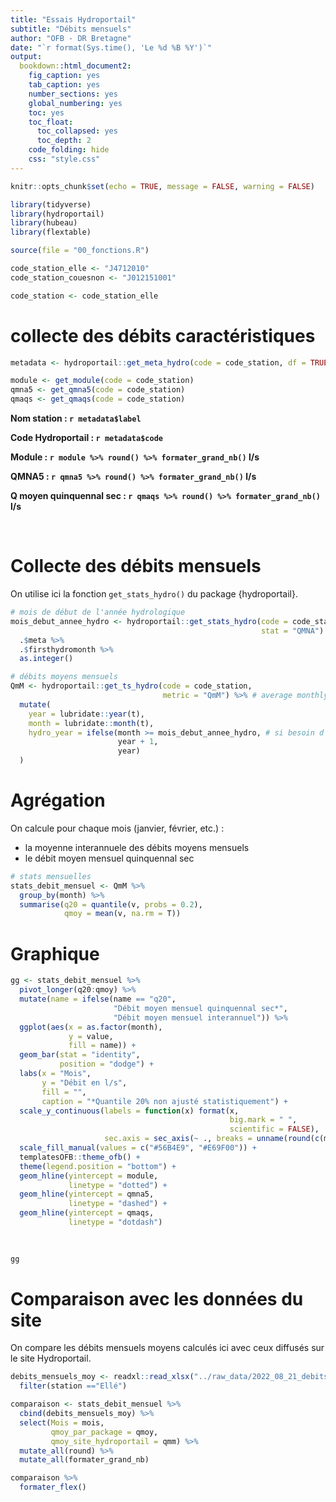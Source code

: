 ```yaml
---
title: "Essais Hydroportail"
subtitle: "Débits mensuels"
author: "OFB - DR Bretagne"
date: "`r format(Sys.time(), 'Le %d %B %Y')`"
output:
  bookdown::html_document2:
    fig_caption: yes
    tab_caption: yes
    number_sections: yes
    global_numbering: yes
    toc: yes
    toc_float:
      toc_collapsed: yes
      toc_depth: 2
    code_folding: hide
    css: "style.css"
---
```


```r
knitr::opts_chunk$set(echo = TRUE, message = FALSE, warning = FALSE)
```

```r
library(tidyverse)
library(hydroportail)
library(hubeau)
library(flextable)

source(file = "00_fonctions.R")
```



```r
code_station_elle <- "J4712010"
code_station_couesnon <- "J012151001"

code_station <- code_station_elle
```

# collecte des débits caractéristiques

```r
metadata <- hydroportail::get_meta_hydro(code = code_station, df = TRUE)

module <- get_module(code = code_station) 
qmna5 <- get_qmna5(code = code_station)
qmaqs <- get_qmaqs(code = code_station)

```


:::: {.colorbox data-latex=""}

**Nom station : `r metadata$label`**

**Code Hydroportail : `r metadata$code`**

**Module : `r module %>% round() %>% formater_grand_nb()` l/s**

**QMNA5 : `r qmna5 %>% round() %>% formater_grand_nb()` l/s**

**Q moyen quinquennal sec : `r qmaqs %>% round() %>% formater_grand_nb()` l/s**

::::

$~$

# Collecte des débits mensuels
 
On utilise ici la fonction `get_stats_hydro()` du package {hydroportail}.

```r
# mois de début de l'année hydrologique
mois_debut_annee_hydro <- hydroportail::get_stats_hydro(code = code_station,
                                                        stat = "QMNA") %>%
  .$meta %>% 
  .$firsthydromonth %>% 
  as.integer()

# débits moyens mensuels
QmM <- hydroportail::get_ts_hydro(code = code_station,
                                  metric = "QmM") %>% # average monthly steamflow
  mutate(
    year = lubridate::year(t),
    month = lubridate::month(t),
    hydro_year = ifelse(month >= mois_debut_annee_hydro, # si besoin d'exclure des années hydro
                        year + 1,
                        year)
  )
```

# Agrégation

On calcule pour chaque mois (janvier, février, etc.) :

- la moyenne interannuele des débits moyens mensuels
- le débit moyen mensuel quinquennal sec


```r
# stats mensuelles
stats_debit_mensuel <- QmM %>% 
  group_by(month) %>% 
  summarise(q20 = quantile(v, probs = 0.2),
            qmoy = mean(v, na.rm = T))
```

# Graphique

```r
gg <- stats_debit_mensuel %>% 
  pivot_longer(q20:qmoy) %>% 
  mutate(name = ifelse(name == "q20",
                       "Débit moyen mensuel quinquennal sec*",
                       "Débit moyen mensuel interannuel")) %>% 
  ggplot(aes(x = as.factor(month),
             y = value,
             fill = name)) +
  geom_bar(stat = "identity",
           position = "dodge") +
  labs(x = "Mois",
       y = "Débit en l/s",
       fill = "",
       caption = "*Quantile 20% non ajusté statistiquement") +
  scale_y_continuous(labels = function(x) format(x,
                                                 big.mark = " ",
                                                 scientific = FALSE),
                     sec.axis = sec_axis(~ ., breaks = unname(round(c(module, qmna5, qmaqs))))) +
  scale_fill_manual(values = c("#56B4E9", "#E69F00")) +
  templatesOFB::theme_ofb() +
  theme(legend.position = "bottom") +
  geom_hline(yintercept = module,
             linetype = "dotted") +
  geom_hline(yintercept = qmna5,
             linetype = "dashed") +
  geom_hline(yintercept = qmaqs,
             linetype = "dotdash")
  
  

gg
```

# Comparaison avec les données du site

On compare les débits mensuels moyens calculés ici avec ceux diffusés sur le site Hydroportail.


```r
debits_mensuels_moy <- readxl::read_xlsx("../raw_data/2022_08_21_debits_mensuels_elle_couesnon.xlsx") %>% 
  filter(station =="Ellé")

comparaison <- stats_debit_mensuel %>% 
  cbind(debits_mensuels_moy) %>% 
  select(Mois = mois,
         qmoy_par_package = qmoy,
         qmoy_site_hydroportail = qmm) %>% 
  mutate_all(round) %>% 
  mutate_all(formater_grand_nb)

comparaison %>% 
  formater_flex()
```


